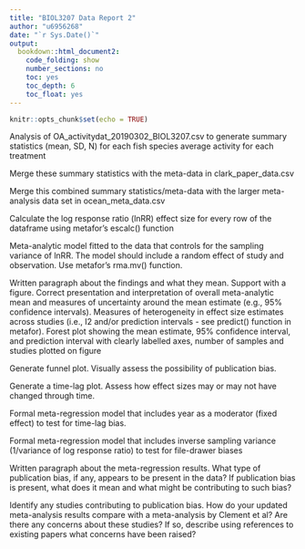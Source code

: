 ```yaml
---
title: "BIOL3207 Data Report 2"
author: "u6956268"
date: "`r Sys.Date()`"
output: 
  bookdown::html_document2:
    code_folding: show
    number_sections: no
    toc: yes
    toc_depth: 6
    toc_float: yes
---
```


```r
knitr::opts_chunk$set(echo = TRUE)
```


Analysis of OA_activitydat_20190302_BIOL3207.csv to generate summary statistics (mean, SD, N) for each fish species average activity for each treatment

Merge these summary statistics with the meta-data in clark_paper_data.csv

Merge this combined summary statistics/meta-data with the larger meta-analysis data set in ocean_meta_data.csv

Calculate the log response ratio (lnRR) effect size for every row of the dataframe using metafor’s escalc() function

Meta-analytic model fitted to the data that controls for the sampling variance of lnRR. The model should include a random effect of study and observation. Use metafor’s rma.mv() function.

Written paragraph about the findings and what they mean. Support with a figure. Correct presentation and interpretation of overall meta-analytic mean and measures of uncertainty around the mean estimate (e.g., 95% confidence intervals). Measures of heterogeneity in effect size estimates across studies (i.e., I2 and/or prediction intervals - see predict() function in metafor). Forest plot showing the mean estimate, 95% confidence interval, and prediction interval with clearly labelled axes, number of samples and studies plotted on figure

Generate funnel plot. Visually assess the possibility of publication bias.

Generate a time-lag plot. Assess how effect sizes may or may not have changed through time.

Formal meta-regression model that includes year as a moderator (fixed effect) to test for time-lag bias.

Formal meta-regression model that includes inverse sampling variance (1/variance of log response ratio) to test for file-drawer biases

Written paragraph about the meta-regression results. What type of publication bias, if any, appears to be present in the data? If publication bias is present, what does it mean and what might be contributing to such bias?

Identify any studies contributing to publication bias. How do your updated meta-analysis results compare with a meta-analysis by Clement et al? Are there any concerns about these studies? If so, describe using references to existing papers what concerns have been raised?

